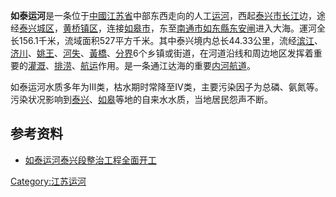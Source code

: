 {{refimprove|time=2020-02-08}}
'''如泰运河'''是一条位于[[中國|中國]][[江苏省|江苏省]]中部东西走向的人工[[运河|运河]]，西起[[泰兴市|泰兴市]][[长江|长江]]边，途经[[泰兴城区|泰兴城区]]，[[黄桥镇区|黄桥镇区]]，连接[[如皋市|如皋市]]，东至[[南通市|南通市]][[如东縣|如东縣]][[东安闸|东安闸]]进入大海。運河全长156.1千米，流域面积527平方千米。其中泰兴境内总长44.33公里，流经[[濱江鎮|滨江]]、[[濟川街道|济川]]、[[姚王鎮|姚王]]、[[河失鎮|河失]]、[[黃橋鎮_(泰興市)|黃橋]]、[[分界鎮_(泰興市)|分界]]6个乡镇或街道，在河道沿线和周边地区发挥着重要的[[灌溉|灌溉]]、[[排涝|排涝]]、[[航运|航运]]作用。是一条通江达海的重要[[内河航道|内河航道]]。

如泰运河水质多年为III类，枯水期时常降至IV类，主要污染因子为总磷、氨氮等。污染状况影响到[[泰兴|泰兴]]、[[如皋|如皋]]等地的自来水水质，当地居民怨声不断。

== 参考资料 ==
*[http://www.txwater.gov.cn/A/?C-1-504.Html 如泰运河泰兴段整治工程全面开工]{{dead link|date=2017年12月 |bot=InternetArchiveBot |fix-attempted=yes }}

{{淮河}}
[[Category:江苏运河|Category:江苏运河]]
{{jiangsu-stub}}